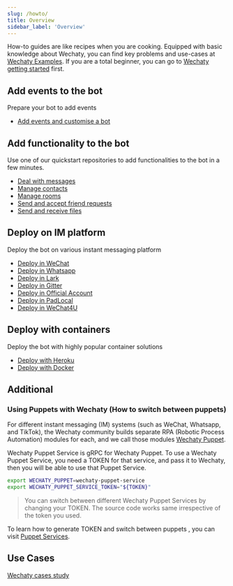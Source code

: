 ```yaml
---
slug: /howto/
title: Overview
sidebar_label: 'Overview'
---
```


<!-- how-to/cookbook - Explains how to accomplish a specific task. -->

How-to guides are like recipes when you are cooking. Equipped with basic knowledge about Wechaty, you can find key problems and use-cases at [Wechaty Examples](https://wechaty.js.org/docs/examples/overview). If you are a total beginner, you can go to [Wechaty getting started](https://wechaty.js.org/docs/getting-started/) first.

<!-- These are some use cases and code snippets to get you started with Redux in a real app. They assume you understand the topics in [basic](#b) and [advanced](#a) tutorials. They are more advanced than tutorials and assume some knowledge of how Wechaty works. -->

## Add events to the bot

Prepare your bot to add events

- [Add events and customise a bot](howto/event.md)

## Add functionality to the bot

Use one of our quickstart repositories to add functionalities to the bot in a few minutes.

- [Deal with messages](howto/message.md)
- [Manage contacts](howto/contact.mdx)
- [Manage rooms](howto/room.md)
- [Send and accept friend requests](howto/friendship.md)
- [Send and receive files](howto/file-box.mdx)

## Deploy on IM platform

Deploy the bot on various instant messaging platform

- [Deploy in WeChat](howto/deploy-wechat.mdx)
- [Deploy in Whatsapp](#)
- [Deploy in Lark](#)
- [Deploy in Gitter](howto/deploy-gitter.mdx)
- [Deploy in Official Account](howto/wechat-offical.mdx)
- [Deploy in PadLocal](#)
- [Deploy in WeChat4U](howto/deploy-wechat4u.mdx)

## Deploy with containers

Deploy the bot with highly popular container solutions

- [Deploy with Heroku](howto/heroku.md)
- [Deploy with Docker](howto/docker.mdx)

## Additional

### Using Puppets with Wechaty (How to switch between puppets)

For different instant messaging (IM) systems (such as WeChat, Whatsapp, and TikTok), the Wechaty community builds separate RPA (Robotic Process Automation) modules for each, and we call those modules [Wechaty Puppet](https://github.com/wechaty/wechaty-puppet).

Wechaty Puppet Service is gRPC for Wechaty Puppet. To use a Wechaty Puppet Service, you need a TOKEN for that service, and pass it to Wechaty, then you will be able to use that Puppet Service.

```sh
export WECHATY_PUPPET=wechaty-puppet-service
export WECHATY_PUPPET_SERVICE_TOKEN="${TOKEN}"
```

> You can switch between different Wechaty Puppet Services by changing your TOKEN. The source code works same irrespective of the token you used.

To learn how to generate TOKEN and switch between puppets , you can visit [Puppet Services](https://wechaty.js.org/docs/puppet-services/).

## Use Cases

[Wechaty cases study](case-study/overview.md)
